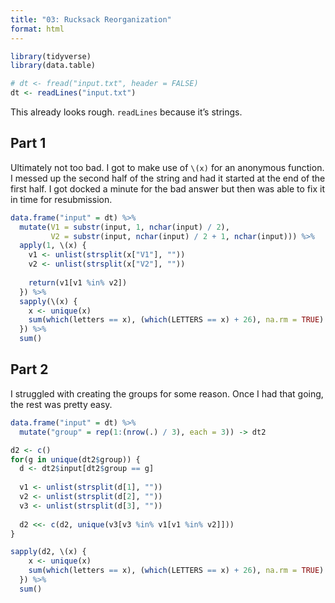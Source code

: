 ```yaml
---
title: "03: Rucksack Reorganization"
format: html
---
```


```r
library(tidyverse)
library(data.table)
```

```r
# dt <- fread("input.txt", header = FALSE)
dt <- readLines("input.txt")
```

This already looks rough. `readLines` because it's strings.

## Part 1

Ultimately not too bad. I got to make use of `\(x)` for an anonymous function. I messed up the second half of the string and had it started at the end of the first half. I got docked a minute for the bad answer but then was able to fix it in time for resubmission.

```r
data.frame("input" = dt) %>%
  mutate(V1 = substr(input, 1, nchar(input) / 2),
         V2 = substr(input, nchar(input) / 2 + 1, nchar(input))) %>%
  apply(1, \(x) {
    v1 <- unlist(strsplit(x["V1"], ""))
    v2 <- unlist(strsplit(x["V2"], ""))
    
    return(v1[v1 %in% v2])
  }) %>%
  sapply(\(x) {
    x <- unique(x)
    sum(which(letters == x), (which(LETTERS == x) + 26), na.rm = TRUE)
  }) %>%
  sum()
```

## Part 2

I struggled with creating the groups for some reason. Once I had that going, the rest was pretty easy.

```r
data.frame("input" = dt) %>%
  mutate("group" = rep(1:(nrow(.) / 3), each = 3)) -> dt2

d2 <- c()
for(g in unique(dt2$group)) {
  d <- dt2$input[dt2$group == g]
  
  v1 <- unlist(strsplit(d[1], ""))
  v2 <- unlist(strsplit(d[2], ""))
  v3 <- unlist(strsplit(d[3], ""))
    
  d2 <<- c(d2, unique(v3[v3 %in% v1[v1 %in% v2]]))
}

sapply(d2, \(x) {
    x <- unique(x)
    sum(which(letters == x), (which(LETTERS == x) + 26), na.rm = TRUE)
  }) %>%
  sum()
```

